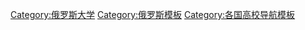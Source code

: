 {{Navbox
| name = 俄罗斯联邦大学
| title = {{Flagicon|RUS}}{{Internal link helper/ru|俄羅斯聯邦大學|Федеральный университет}}系統
| bodyclass = hlist

| group1 = [[遠東聯邦管區]]
| list1  = 
* [[远东联邦大学]]（{{Flag|Primorsky Krai}}[[海參崴]]）
* {{Internal link helper/ru|阿莫索夫东北联邦大学|Северо-Восточный федеральный университет имени М. К. Аммосова}}（{{Flag|Sakha Republic}}[[雅库茨克]]）

| group2 = [[伏爾加聯邦管區]]
| list2 = 
* [[喀山联邦大学]]（{{Flag|Tatarstan}}[[喀山]]）

| group3 = [[西北部联邦管区]]
| list3 = 
* {{Internal link helper/ru|北部（北極）聯邦大學|Северный (Арктический) федеральный университет}}（{{Flag|Arkhangelsk Oblast}}[[阿尔汉格尔斯克]]）
* {{Internal link helper/ru|伊曼努爾·康德波羅的海聯邦大學|Балтийский федеральный университет имени Иммануила Канта}}（{{Flag|Kaliningrad Oblast}}[[加里寧格勒]]）

| group4 = [[西伯利亚联邦管区]]
| list4 = 
* [[西伯利亚联邦大学]]（{{Flag|Krasnoyarsk Krai}}[[克拉斯諾亞爾斯克]]）

| group5 = [[乌拉尔联邦管区]]
| list5 = 
* [[烏拉爾聯邦大學]]（{{Flag|Sverdlovsk Oblast}}[[葉卡捷琳堡]]）

| group6 = [[南部聯邦管區]] 
| list6  = 
* [[南部联邦大学]]（{{Flag|Rostov Oblast}}[[顿河畔罗斯托夫]]）
* {{Internal link helper/ru|维尔纳茨基克里米亚联邦大学|Крымский федеральный университет имени В. И. Вернадского}}（{{Flag|Republic of Crimea}}[[辛菲罗波尔]]）<ref name="克里米亚" />
| group7 = [[北高加索聯邦管區]] 
| list7  = 
* {{Internal link helper/ru|北高加索聯邦大學|Северо-Кавказский федеральный университет}}（{{Flag|Stavropol Krai}}[[斯塔夫罗波尔]]）

| below = {{Reflist|refs=<ref name="克里米亚">位于[[俄羅斯兼併克里米亞|俄乌争议领土]][[克里米亚]]，国际上普遍承认其为[[乌克兰]]领土</ref>}}

}}<noinclude>
[[Category:俄罗斯大学]]
[[Category:俄罗斯模板]]
[[Category:各国高校导航模板]]
</noinclude>